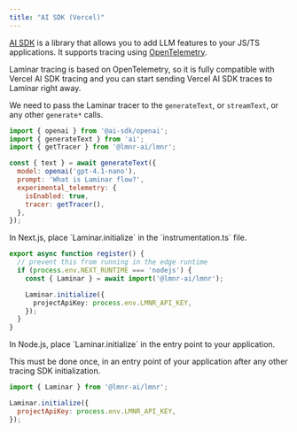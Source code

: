 ```yaml
---
title: "AI SDK (Vercel)"
---
```


[AI SDK](https://sdk.vercel.ai/docs/introduction) is a library that allows you to add LLM features to your JS/TS applications. It supports tracing using [OpenTelemetry](https://opentelemetry.io/). 

Laminar tracing is based on OpenTelemetry, so it is fully compatible with Vercel AI SDK tracing and you can start sending Vercel AI SDK traces to Laminar right away.

<Steps>
<Step title="Get your project API key">
<GetProjectApiKey />
</Step>
<Step title="Update your AI SDK calls">

We need to pass the Laminar tracer to the `generateText`, or `streamText`, or any other `generate*` calls.

```javascript {3,8-11}
import { openai } from '@ai-sdk/openai';
import { generateText } from 'ai';
import { getTracer } from '@lmnr-ai/lmnr';

const { text } = await generateText({
  model: openai('gpt-4.1-nano'),
  prompt: 'What is Laminar flow?',
  experimental_telemetry: {
    isEnabled: true,
    tracer: getTracer(),
  },
});
```
</Step>
<Step title="Initialize Laminar">
<Tabs>
<Tab title="Next.js">
In Next.js, place `Laminar.initialize` in the `instrumentation.ts` file.

```typescript {3-4, 6-8} instrumentation.ts
export async function register() {
  // prevent this from running in the edge runtime
  if (process.env.NEXT_RUNTIME === 'nodejs') {
    const { Laminar } = await import('@lmnr-ai/lmnr');

    Laminar.initialize({
      projectApiKey: process.env.LMNR_API_KEY,
    });
  }
}
```
</Tab>
<Tab title="Node.js">
In Node.js, place `Laminar.initialize` in the entry point to your application.

This must be done once, in an entry point of your application after any other tracing SDK initialization.

```javascript
import { Laminar } from '@lmnr-ai/lmnr';

Laminar.initialize({
  projectApiKey: process.env.LMNR_API_KEY,
});
```
</Tab>
</Tabs>
</Step>
</Steps>